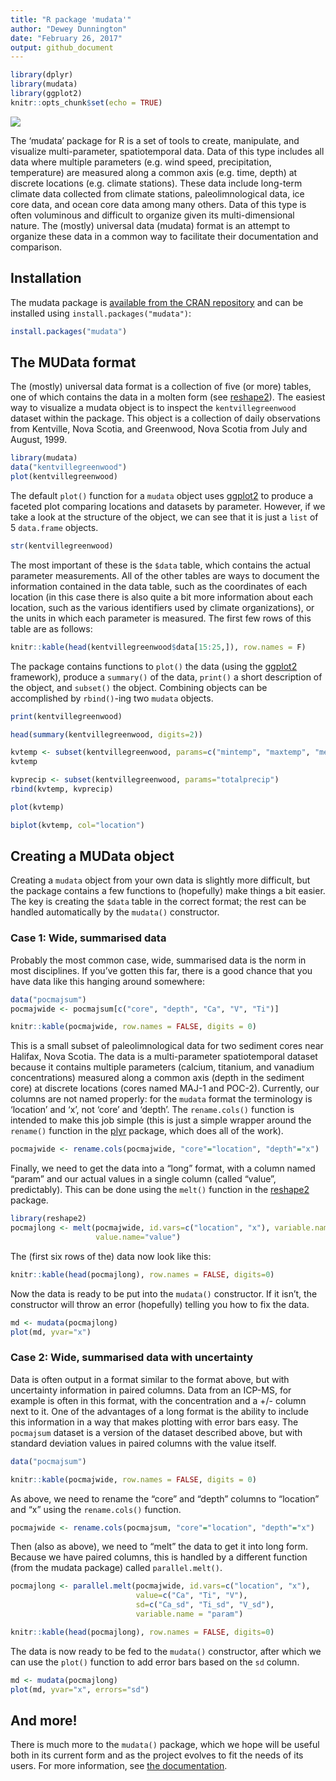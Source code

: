 ```yaml
---
title: "R package 'mudata'"
author: "Dewey Dunnington"
date: "February 26, 2017"
output: github_document
---
```


```r
library(dplyr)
library(mudata)
library(ggplot2)
knitr::opts_chunk$set(echo = TRUE)
```

[![](http://cranlogs.r-pkg.org/badges/mudata)](https://cran.r-project.org/package=mudata)

The 'mudata' package for R is a set of tools to create, manipulate, and visualize multi-parameter, spatiotemporal data. Data of this type includes all data where multiple parameters (e.g. wind speed, precipitation, temperature) are measured along a common axis (e.g. time, depth) at discrete locations (e.g. climate stations). These data include long-term climate data collected from climate stations, paleolimnological data, ice core data, and ocean core data among many others. Data of this type is often voluminous and difficult to organize given its multi-dimensional nature. The (mostly) universal data (mudata) format is an attempt to organize these data in a common way to facilitate their documentation and comparison.

## Installation

The mudata package is [available from the CRAN repository](https://cran.r-project.org/package=mudata) and can be installed using `install.packages("mudata")`:

```r
install.packages("mudata")
```

## The MUData format

The (mostly) universal data format is a collection of five (or more) tables, one of which contains the data in a molten form (see [reshape2](https://cran.r-project.org/package=reshape2)). The easiest way to visualize a mudata object is to inspect the `kentvillegreenwood` dataset within the package. This object is a collection of daily observations from Kentville, Nova Scotia, and Greenwood, Nova Scotia from July and August, 1999.

```r
library(mudata)
data("kentvillegreenwood")
plot(kentvillegreenwood)
```

The default `plot()` function for a `mudata` object uses [ggplot2](https://cran.r-project.org/package=ggplot2) to produce a faceted plot comparing locations and datasets by parameter. However, if we take a look at the structure of the object, we can see that it is just a `list` of 5 `data.frame` objects.

```r
str(kentvillegreenwood)
```

The most important of these is the `$data` table, which contains the actual parameter measurements. All of the other tables are ways to document the information contained in the data table, such as the coordinates of each location (in this case there is also quite a bit more information about each location, such as the various identifiers used by climate organizations), or the units in which each parameter is measured. The first few rows of this table are as follows:

```r
knitr::kable(head(kentvillegreenwood$data[15:25,]), row.names = F)
```

The package contains functions to `plot()` the data (using the [ggplot2](https://cran.r-project.org/package=ggplot2) framework), produce a `summary()` of the data, `print()` a short description of the object, and `subset()` the object. Combining objects can be accomplished by `rbind()`-ing two `mudata` objects.

```r
print(kentvillegreenwood)
```

```r
head(summary(kentvillegreenwood, digits=2))
```

```r
kvtemp <- subset(kentvillegreenwood, params=c("mintemp", "maxtemp", "meantemp"))
kvtemp
```

```r
kvprecip <- subset(kentvillegreenwood, params="totalprecip")
rbind(kvtemp, kvprecip)
```

```r
plot(kvtemp)
```

```r
biplot(kvtemp, col="location")
```

## Creating a MUData object

Creating a `mudata` object from your own data is slightly more difficult, but the package contains a few functions to (hopefully) make things a bit easier. The key is creating the `$data` table in the correct format; the rest can be handled automatically by the `mudata()` constructor.

### Case 1: Wide, summarised data

Probably the most common case, wide, summarised data is the norm in most disciplines. If you've gotten this far, there is a good chance that you have data like this hanging around somewhere:

```r
data("pocmajsum")
pocmajwide <- pocmajsum[c("core", "depth", "Ca", "V", "Ti")]
```

```r
knitr::kable(pocmajwide, row.names = FALSE, digits = 0)
```

This is a small subset of paleolimnological data for two sediment cores near Halifax, Nova Scotia. The data is a multi-parameter spatiotemporal dataset because it contains multiple parameters (calcium, titanium, and vanadium concentrations) measured along a common axis (depth in the sediment core) at discrete locations (cores named MAJ-1 and POC-2). Currently, our columns are not named properly: for the `mudata` format the terminology is 'location' and 'x', not 'core' and 'depth'. The `rename.cols()` function is intended to make this job simple (this is just a simple wrapper around the `rename()` function in the [plyr](https://cran.r-project.org/package=plyr) package, which does all of the work).

```r
pocmajwide <- rename.cols(pocmajwide, "core"="location", "depth"="x")
```

Finally, we need to get the data into a "long" format, with a column named "param" and our actual values in a single column (called "value", predictably). This can be done using the `melt()` function in the [reshape2](https://cran.r-project.org/package=reshape2) package.

```r
library(reshape2)
pocmajlong <- melt(pocmajwide, id.vars=c("location", "x"), variable.name = "param",
                   value.name="value")
```

The (first six rows of the) data now look like this:

```r
knitr::kable(head(pocmajlong), row.names = FALSE, digits=0)
```

Now the data is ready to be put into the `mudata()` constructor. If it isn't, the constructor will throw an error (hopefully) telling you how to fix the data.

```r
md <- mudata(pocmajlong)
plot(md, yvar="x")
```

### Case 2: Wide, summarised data with uncertainty

Data is often output in a format similar to the format above, but with uncertainty information in paired columns. Data from an ICP-MS, for example is often in this format, with the concentration and a +/- column next to it. One of the advantages of a long format is the ability to include this information in a way that makes plotting with error bars easy. The `pocmajsum` dataset is a version of the dataset described above, but with standard deviation values in paired columns with the value itself.

```r
data("pocmajsum")
```

```r
knitr::kable(pocmajwide, row.names = FALSE, digits = 0)
```

As above, we need to rename the "core" and "depth" columns to "location" and "x" using the `rename.cols()` function.

```r
pocmajwide <- rename.cols(pocmajsum, "core"="location", "depth"="x")
```

Then (also as above), we need to "melt" the data to get it into long form. Because we have paired columns, this is handled by a different function (from the mudata package) called `parallel.melt()`.

```r
pocmajlong <- parallel.melt(pocmajwide, id.vars=c("location", "x"), 
                            value=c("Ca", "Ti", "V"), 
                            sd=c("Ca_sd", "Ti_sd", "V_sd"),
                            variable.name = "param")
```

```r
knitr::kable(head(pocmajlong), row.names = FALSE, digits=0)
```

The data is now ready to be fed to the `mudata()` constructor, after which we can use the `plot()` function to add error bars based on the `sd` column.

```r
md <- mudata(pocmajlong)
plot(md, yvar="x", errors="sd")
```

## And more!

There is much more to the `mudata()` package, which we hope will be useful both in its current form and as the project evolves to fit the needs of its users. For more information, see [the documentation](https://cran.r-project.org/package=mudata).